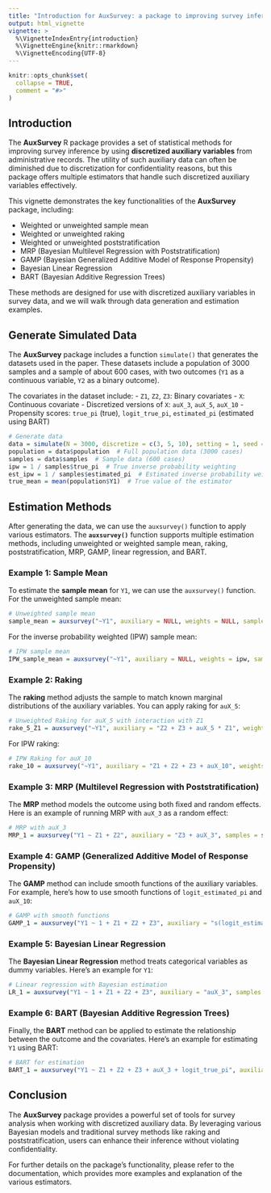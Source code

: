 ```yaml
---
title: "Introduction for AuxSurvey: a package to improving survey inference using administrative records"
output: html_vignette
vignette: >
  %\VignetteIndexEntry{introduction}
  %\VignetteEngine{knitr::rmarkdown}
  %\VignetteEncoding{UTF-8}
---
```


```r
knitr::opts_chunk$set(
  collapse = TRUE,
  comment = "#>"
)
```

## Introduction

The **AuxSurvey** R package provides a set of statistical methods for improving survey inference by using **discretized auxiliary variables** from administrative records. The utility of such auxiliary data can often be diminished due to discretization for confidentiality reasons, but this package offers multiple estimators that handle such discretized auxiliary variables effectively.

This vignette demonstrates the key functionalities of the **AuxSurvey** package, including:

- Weighted or unweighted sample mean
- Weighted or unweighted raking
- Weighted or unweighted poststratification
- MRP (Bayesian Multilevel Regression with Poststratification)
- GAMP (Bayesian Generalized Additive Model of Response Propensity)
- Bayesian Linear Regression
- BART (Bayesian Additive Regression Trees)

These methods are designed for use with discretized auxiliary variables in survey data, and we will walk through data generation and estimation examples.


## Generate Simulated Data

The **AuxSurvey** package includes a function `simulate()` that generates the datasets used in the paper. These datasets include a population of 3000 samples and a sample of about 600 cases, with two outcomes (`Y1` as a continuous variable, `Y2` as a binary outcome).

The covariates in the dataset include:
- `Z1`, `Z2`, `Z3`: Binary covariates
- `X`: Continuous covariate
- Discretized versions of `X`: `auX_3`, `auX_5`, `auX_10`
- Propensity scores: `true_pi` (true), `logit_true_pi`, `estimated_pi` (estimated using BART)

```r
# Generate data
data = simulate(N = 3000, discretize = c(3, 5, 10), setting = 1, seed = 123)
population = data$population  # Full population data (3000 cases)
samples = data$samples  # Sample data (600 cases)
ipw = 1 / samples$true_pi  # True inverse probability weighting
est_ipw = 1 / samples$estimated_pi  # Estimated inverse probability weighting
true_mean = mean(population$Y1)  # True value of the estimator
```

## Estimation Methods

After generating the data, we can use the `auxsurvey()` function to apply various estimators. The **`auxsurvey()`** function supports multiple estimation methods, including unweighted or weighted sample mean, raking, poststratification, MRP, GAMP, linear regression, and BART.

### Example 1: Sample Mean

To estimate the **sample mean** for `Y1`, we can use the `auxsurvey()` function. For the unweighted sample mean:

```r
# Unweighted sample mean
sample_mean = auxsurvey("~Y1", auxiliary = NULL, weights = NULL, samples = samples, population = NULL, method = "sample_mean", levels = 0.95)
```

For the inverse probability weighted (IPW) sample mean:

```r
# IPW sample mean
IPW_sample_mean = auxsurvey("~Y1", auxiliary = NULL, weights = ipw, samples = samples, population = population, method = "sample_mean", levels = 0.95)
```

### Example 2: Raking

The **raking** method adjusts the sample to match known marginal distributions of the auxiliary variables. You can apply raking for `auX_5`:

```r
# Unweighted Raking for auX_5 with interaction with Z1
rake_5_Z1 = auxsurvey("~Y1", auxiliary = "Z2 + Z3 + auX_5 * Z1", weights = NULL, samples = samples, population = population, method = "rake", levels = 0.95)
```

For IPW raking:

```r
# IPW Raking for auX_10
rake_10 = auxsurvey("~Y1", auxiliary = "Z1 + Z2 + Z3 + auX_10", weights = ipw, samples = samples, population = population, method = "rake", levels = c(0.95, 0.8))
```

### Example 3: MRP (Multilevel Regression with Poststratification)

The **MRP** method models the outcome using both fixed and random effects. Here is an example of running MRP with `auX_3` as a random effect:

```r
# MRP with auX_3
MRP_1 = auxsurvey("Y1 ~ Z1 + Z2", auxiliary = "Z3 + auX_3", samples = samples, population = population, method = "MRP", levels = 0.95)
```

### Example 4: GAMP (Generalized Additive Model of Response Propensity)

The **GAMP** method can include smooth functions of the auxiliary variables. For example, here’s how to use smooth functions of `logit_estimated_pi` and `auX_10`:

```r
# GAMP with smooth functions
GAMP_1 = auxsurvey("Y1 ~ 1 + Z1 + Z2 + Z3", auxiliary = "s(logit_estimated_pi) + s(auX_10)", samples = samples, population = population, method = "GAMP", levels = 0.95)
```

### Example 5: Bayesian Linear Regression

The **Bayesian Linear Regression** method treats categorical variables as dummy variables. Here’s an example for `Y1`:

```r
# Linear regression with Bayesian estimation
LR_1 = auxsurvey("Y1 ~ 1 + Z1 + Z2 + Z3", auxiliary = "auX_3", samples = samples, population = population, method = "linear", levels = 0.95)
```

### Example 6: BART (Bayesian Additive Regression Trees)

Finally, the **BART** method can be applied to estimate the relationship between the outcome and the covariates. Here's an example for estimating `Y1` using BART:

```r
# BART for estimation
BART_1 = auxsurvey("Y1 ~ Z1 + Z2 + Z3 + auX_3 + logit_true_pi", auxiliary = NULL, samples = samples, population = population, method = "BART", levels = 0.95)
```

## Conclusion

The **AuxSurvey** package provides a powerful set of tools for survey analysis when working with discretized auxiliary data. By leveraging various Bayesian models and traditional survey methods like raking and poststratification, users can enhance their inference without violating confidentiality.

For further details on the package's functionality, please refer to the documentation, which provides more examples and explanation of the various estimators.
